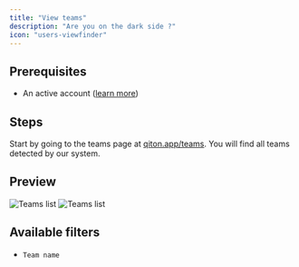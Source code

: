 ```yaml
---
title: "View teams"
description: "Are you on the dark side ?"
icon: "users-viewfinder"
---
```


## Prerequisites

- An active account ([learn more](/get-started/setup))

## Steps

Start by going to the teams page at [qiton.app/teams](https://qiton.app/teams).
You will find all teams detected by our system.

## Preview

<Frame>
    <img
        className="block dark:hidden"
        src="./images/root/list.png"
        alt="Teams list"
    />
    <img
        className="hidden dark:block"
        src="./images/root/list.png"
        alt="Teams list"
    />
</Frame>

## Available filters

- `Team name`
